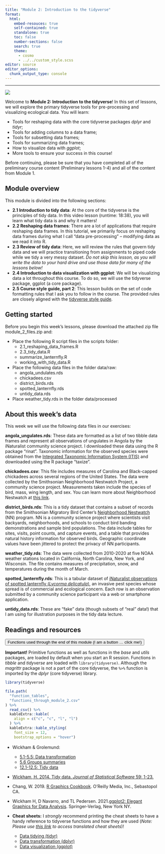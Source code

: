 ```yaml
---
title: "Module 2: Introduction to the tidyverse"
format:
  html:
    embed-resouces: true
    self-contained: true
    standalone: true
    toc: false
    number-sections: false
    search: true
    theme: 
      - cosmo
      - ../../custom_style.scss
editor: source
editor_options: 
  chunk_output_type: console
---
```


<hr>

<div>

![](../../images/hex_complex.png){.intro_image}

Welcome to **Module 2: Introduction to the tidyverse**! In this set of lessons, we will explore the primary tidyverse tools for pre-processing and visualizing ecological data. You will learn:

-   Tools for reshaping data with the core tidyverse packages *dplyr* and *tidyr*;
-   Tools for adding columns to a data frame;
-   Tools for subsetting data frames;
-   Tools for summarizing data frames;
-   How to visualize data with *ggplot*;
-   More tools to ensure your success in this course!

Before continuing, please be sure that you have completed all of the preliminary course content (Preliminary lessons 1-4) and all of the content from Module 1.

</div>

## Module overview

This module is divided into the following sections:

-   **2.1 Introduction to tidy data**: At the core of the tidyverse is the principles of tidy data. In this video lesson (runtime: 18:38), you will learn what tidy data is and why it matters!
-   **2.2 Reshaping data frames**: There are a lot of applications that require reshaping data frames. In this tutorial, we primarily focus on reshaping data frames during what I call "data pre-processing" -- modifying data as we read it into R. 
-   **2.3 Review of tidy data**: Here, we will review the rules that govern tidy data and we will practice transitioning from assignments to piped code while we tidy a very messy dataset. *Do not skip this lesson, as you will write the data to your hard drive and use those data for many of the lessons below!*
-   **2.4 Introduction to data visualization with ggplot**: We will be visualizing data a lot throughout this course. To do so, we will use the tidyverse package, ggplot (a core package).
-   **2.5 Course style guide, part 2**: This lesson builds on the set of code formatting rules that I ask you to follow in the course. The provided rules are closely aligned with the [tidyverse style guide](https://style.tidyverse.org/){target="_blank"}.



## Getting started

Before you begin this week's lessons, please download the attached zip file [module_2_files.zip]{.mono} and:

* Place the following R script files in the [scripts]{.mono} folder:
    * [2.1_reshaping_data_frames.R]{.mono}
    * [2.3_tidy_data.R]{.mono}
    * [summarize_lanternfly.R]{.mono}
    * [working_with_tidy_data.R]{.mono}
    
* Place the following data files in the folder [data/raw]{.mono}:
    * [angola_undulates.rds]{.mono}
    * [chickadees.csv]{.mono}
    * [district_birds.rds]{.mono}
    * [spotted_lanternfly.rds]{.mono}
    * [untidy_data.rds]{.mono}
* Place [weather_tidy.rds]{.mono} in the folder [data/processed]{.mono}

## About this week's data

This week we will use the following data files in our exercises:

**[angola_ungulates.rds]{.mono}**: These data are formatted as a list of two tibble data frames and represent all observations of ungulates in Angola by the iNaturalist community science project. I downloaded these data using the R package “rinat”. Taxonomic information for the observed species were obtained from the [Integrated Taxonomic Information System (ITIS)](https://www.itis.gov/) and downloaded using the R package “taxize”.

**[chickadees.csv]{.mono}**: This file includes measures of Carolina and Black-capped chickadees across several regions of the United States. The data were collected by the Smithsonian Neighborhood Nestwatch Project, a community science project. Measurements taken include the species of bird, mass, wing length, and sex. You can learn more about Neighborhood Nestwatch at [this link](https://nationalzoo.si.edu/migratory-birds/neighborhood-nestwatch).

**[district_birds.rds]{.mono}**: This is a tidy dataset that contains a subset of records from the Smithsonian Migratory Bird Center's [Neighborhood Nestwatch](https://nationalzoo.si.edu/migratory-birds/neighborhood-nestwatch) (NN) program. NN is a community science project where scientists visit backyards, neighborhoods, and schools to conduct bird banding demonstrations and sample bird populations. The data include tables for sites, visits, point counts, and capture events, and a table that provides natural history information for observed birds. Geographic coordinate values have been jittered to protect the privacy of NN participants.

**[weather_tidy.rds]{.mono}**: The data were collected from 2010-2020 at five NOAA weather stations located in California, North Carolina, New York, and Wisconsin. The file contains measures of precipitation, snow, and temperatures during the month of March.

**[spotted_lanternfly.rds]{.mono}**: This is a tabular dataset of [iNaturalist observations of spotted lanternfly (*Lycorma delicatula*)](https://www.inaturalist.org/projects/spotted-lanternfly), an invasive pest species whose spread is of commercial and ecological concern. Each row is an observation submitted by a community science participant via a web or smartphone application.

**[untidy_data.rds]{.mono}**: These are "fake" data (though subsets of "real" data!) that I am using for illustration purposes in the tidy data lecture.

## Readings and resources

<button class="accordion">Functions used through the end of this module (I am a button ... click me!)</button>
::: panel
**Important!** Primitive functions as well as functions in the *base* and *utils* packages, are loaded by default when you start an R session. Functions in *tibble* and *tidyverse* are loaded with `library(tidyverse)`. Although the *magrittr* package is not a part of the core tidyverse, the `%>%` function is imported by the *dplyr* (core tidyverse) library.

::: function_table

```r
library(tidyverse)

file.path(
  "function_tables",
  "functions_through_module_2.csv"
) %>% 
  read_csv() %>% 
  kableExtra::kable(
    align = c("c", "c", "l", "l")
  ) %>%
  kableExtra::kable_styling(
    font_size = 12,
    bootstrap_options = "hover")
```

:::

:::

:::{style="margin-top:16px;"}

-   Wickham & Grolemund:
    -   [5.1-5.5: Data transformation](https://r4ds.had.co.nz/transform.html#transform){target="_blank"}
    -   [5.6 Groups summaries](https://r4ds.had.co.nz/transform.html?q=group#grouped-summaries-with-summarise){target="_blank"}
    -   [12.1-12.5: Tidy data](https://r4ds.had.co.nz/tidy-data.html){target="_blank"}

-   [Wickham, H. 2014. Tidy data. *Journal of Statistical Software* 59: 1-23.](https://vita.had.co.nz/papers/tidy-data.pdf){target="_blank"}

-   Chang, W. 2019. [R Graphics Cookbook](https://r-graphics.org/){target="_blank"}. O’Reilly Media, Inc., Sebastopol CA.

-   Wickham H, D Navarro, and TL Pedersen. 2021.[ggplot2: Elegant Graphics for Data Analysis](https://ggplot2-book.org/index.html){target="_blank"}. Springer-Verlag, New York NY.

-   **Cheat sheets:** I *strongly* recommend printing the cheat sheets to have a handy reference to tidyverse functions and how they are used (*Note: Please use [this link](https://rstudio.github.io/cheatsheets/translations.html) to access translated cheat sheets*)!

    -   [Data tidying (tidyr)](https://raw.githubusercontent.com/rstudio/cheatsheets/main/tidyr.pdf){target="_blank"}
    -   [Data transformation (dplyr)](https://raw.githubusercontent.com/rstudio/cheatsheets/main/data-transformation.pdf){target="_blank"}
    -   [Data visualization (ggplot)](https://rstudio.github.io/cheatsheets/html/data-visualization.html){target="_blank"}

:::

<script>
var acc = document.getElementsByClassName("accordion");
var i;

for (i = 0; i < acc.length; i++) {
  acc[i].addEventListener("click", function() {
    this.classList.toggle("active");
    var panel = this.nextElementSibling;
    if (panel.style.display === "block") {
      panel.style.display = "none";
    } else {
      panel.style.display = "block";
    }
  });
}
</script>
